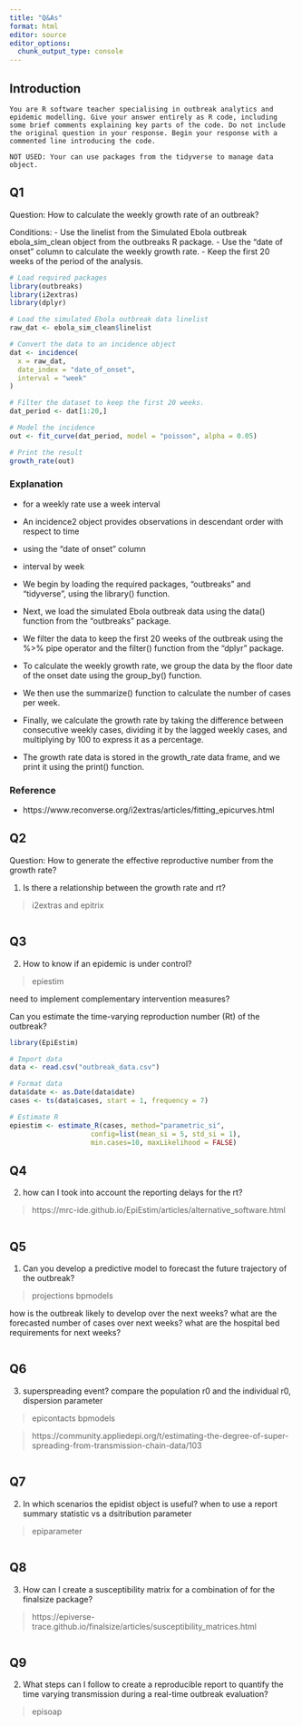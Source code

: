 ```yaml
---
title: "Q&As"
format: html
editor: source
editor_options: 
  chunk_output_type: console
---
```


## Introduction

```
You are R software teacher specialising in outbreak analytics and epidemic modelling. Give your answer entirely as R code, including some brief comments explaining key parts of the code. Do not include the original question in your response. Begin your response with a commented line introducing the code.
```

```
NOT USED: Your can use packages from the tidyverse to manage data object.
```

## Q1

Question: How to calculate the weekly growth rate of an outbreak? 

Conditions: 
- Use the linelist from the Simulated Ebola outbreak ebola_sim_clean object from the outbreaks R package. 
- Use the "date of onset" column to calculate the weekly growth rate. 
- Keep the first 20 weeks of the period of the analysis.

```r
# Load required packages
library(outbreaks)
library(i2extras)
library(dplyr)

# Load the simulated Ebola outbreak data linelist
raw_dat <- ebola_sim_clean$linelist

# Convert the data to an incidence object
dat <- incidence(
  x = raw_dat, 
  date_index = "date_of_onset",
  interval = "week"
)

# Filter the dataset to keep the first 20 weeks. 
dat_period <- dat[1:20,]

# Model the incidence
out <- fit_curve(dat_period, model = "poisson", alpha = 0.05)

# Print the result
growth_rate(out)
```

### Explanation

- for a weekly rate use a week interval
- An incidence2 object provides observations in descendant order with respect to time 
- using the "date of onset" column
- interval by week

- We begin by loading the required packages, "outbreaks" and "tidyverse", using the library() function.
- Next, we load the simulated Ebola outbreak data using the data() function from the "outbreaks" package.
- We filter the data to keep the first 20 weeks of the outbreak using the %>% pipe operator and the filter() function from the "dplyr" package.
- To calculate the weekly growth rate, we group the data by the floor date of the onset date using the group_by() function.
- We then use the summarize() function to calculate the number of cases per week.
- Finally, we calculate the growth rate by taking the difference between consecutive weekly cases, dividing it by the lagged weekly cases, and multiplying by 100 to express it as a percentage.
- The growth rate data is stored in the growth_rate data frame, and we print it using the print() function.

### Reference

- https://www.reconverse.org/i2extras/articles/fitting_epicurves.html

## Q2

Question: How to generate the effective reproductive number from the growth rate?

1. Is there a relationship between the growth rate and rt?

> i2extras and epitrix

```r

```

## Q3

2. How to know if an epidemic is under control? 

> epiestim

need to implement complementary intervention measures?

Can you estimate the time-varying reproduction number (Rt) of the outbreak?

```r
library(EpiEstim)

# Import data
data <- read.csv("outbreak_data.csv")

# Format data
data$date <- as.Date(data$date)
cases <- ts(data$cases, start = 1, frequency = 7)

# Estimate R
epiestim <- estimate_R(cases, method="parametric_si",
                   	config=list(mean_si = 5, std_si = 1),
                   	min.cases=10, maxLikelihood = FALSE)

```

## Q4

2. how can I took into account the reporting delays for the rt?

> https://mrc-ide.github.io/EpiEstim/articles/alternative_software.html

```r

```

## Q5

1. Can you develop a predictive model to forecast the future trajectory of the outbreak?

> projections
> bpmodels

how is the outbreak likely to develop over the next weeks?
what are the forecasted number of cases over next weeks?
what are the hospital bed requirements for next weeks?

```r

```

## Q6

3. superspreading event? compare the population r0 and the individual r0, dispersion parameter

> epicontacts
> bpmodels

> https://community.appliedepi.org/t/estimating-the-degree-of-super-spreading-from-transmission-chain-data/103

```r

```

## Q7

2. In which scenarios the epidist object is useful? when to use a report summary statistic vs a dsitribution parameter

> epiparameter

```r

```

## Q8

3. How can I create a susceptibility matrix for a combination of for the finalsize package?

> https://epiverse-trace.github.io/finalsize/articles/susceptibility_matrices.html

```r

```

## Q9

2. What steps can I follow to create a reproducible report to quantify the time varying transmission during a real-time outbreak evaluation?

> episoap

```r

```

